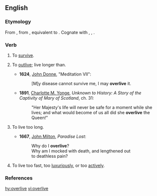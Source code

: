 ==English==

===Etymology===
From {{etyl|enm|en}} {{term|overliven|lang=enm}}, from {{etyl|ang|en}} {{term|oferlibban||to survive|lang=ang}}, equivalent to {{prefix|over|live|lang=en}}. Cognate with {{etyl|nl|-}} {{term|overleven||to survive|lang=nl}}, {{etyl|de|-}} {{term|überleben||to survive, outlive|lang=de}}, {{etyl|sv|-}} {{term|överleva||to survive, outlive, outlast|lang=sv}}.

===Verb===
{{en-verb|overliv|es}}

# {{context|transitive|lang=en}} To [[survive]].
# {{context|transitive|lang=en}} To [[outlive]]; live longer than.
#* '''1624''', [[w:John Donne|John Donne]], "Meditation VII":
#*: [M]y disease cannot survive me, I may '''overlive''' it.
#* '''1891''', [[w:Charlotte M. Yonge|Charlotte M. Yonge]], ''Unknown to History: A Story of the Captivity of Mary of Scotland'', ch. 31:
#*: "Her Majesty's life will never be safe for a moment while she lives; and what would become of us all did she '''overlive''' the Queen!" 
# {{context|intransitive|lang=en}} To live too long.
#* '''1667''', [[w:John Milton|John Milton]], ''Paradise Lost'':
#*: Why do I '''overlive'''?
#*: Why am I mocked with death, and lengthened out
#*: to deathless pain?
# {{context|intransitive|lang=en}} To live too fast, too [[luxurious]]ly, or too [[active]]ly.

===References===
{{Webster 1913}}

[[hy:overlive]]
[[vi:overlive]]